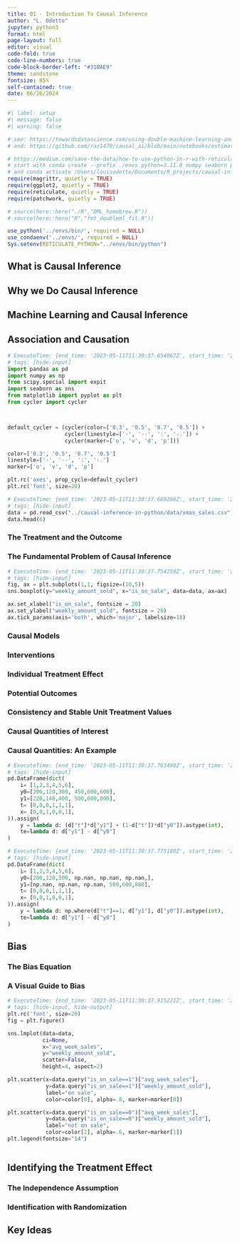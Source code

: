 ```yaml
---
title: 01 - Introduction To Causal Inference
author: "L. Odette"
jupyter: python3
format: html
page-layout: full
editor: visual
code-fold: true
code-line-numbers: true
code-block-border-left: "#31BAE9"
theme: sandstone
fontsize: 85%
self-contained: true
date: 06/26/2024
---
```


<!--# using e.g. quarto convert causal-inference-in-python/03-Graphical-Models.ipynb -->

```r
#| label: setup
#| message: false
#| warning: false

# see: https://towardsdatascience.com/using-double-machine-learning-and-linear-programming-to-optimise-treatment-strategies-920c20a29553
# and: https://github.com/raz1470/causal_ai/blob/main/notebooks/estimating%20average%20treatment%20effects%20with%20double%20machine%20learning.ipynb?source=post_page-----920c20a29553--------------------------------

# https://medium.com/save-the-data/how-to-use-python-in-r-with-reticulate-and-conda-36685534f06a
# start with conda create --prefix ./envs python=3.11.8 numpy seaborn pandas
# and conda activate /Users/louisodette/Documents/R_projects/causal-inference-in-python-code/envs 
require(magrittr, quietly = TRUE)
require(ggplot2, quietly = TRUE)
require(reticulate, quietly = TRUE)
require(patchwork, quietly = TRUE)

# source(here::here("./R","DML_homebrew.R"))
# source(here::here("R","fmt_doubleml_fit.R"))

use_python('../envs/bin/', required = NULL)
use_condaenv('../envs/', required = NULL)
Sys.setenv(RETICULATE_PYTHON="../envs/bin/python")
```


## What is Causal Inference

## Why we Do Causal Inference

## Machine Learning and Causal Inference

## Association and Causation

```python
# ExecuteTime: {end_time: '2023-05-11T11:30:37.654067Z', start_time: '2023-05-11T11:30:35.955633Z'}
# tags: [hide-input]
import pandas as pd
import numpy as np
from scipy.special import expit
import seaborn as sns
from matplotlib import pyplot as plt
from cycler import cycler



default_cycler = (cycler(color=['0.3', '0.5', '0.7', '0.5']) +
                  cycler(linestyle=['-', '--', ':', '-.']) + 
                  cycler(marker=['o', 'v', 'd', 'p']))

color=['0.3', '0.5', '0.7', '0.5']
linestyle=['-', '--', ':', '-.']
marker=['o', 'v', 'd', 'p']

plt.rc('axes', prop_cycle=default_cycler)
plt.rc('font', size=20)
```

```python
# ExecuteTime: {end_time: '2023-05-11T11:30:37.669266Z', start_time: '2023-05-11T11:30:37.655602Z'}
# tags: [hide-input]
data = pd.read_csv("../causal-inference-in-python/data/xmas_sales.csv")
data.head(6)
```

### The Treatment and the Outcome

### The Fundamental Problem of Causal Inference

```python
# ExecuteTime: {end_time: '2023-05-11T11:30:37.754259Z', start_time: '2023-05-11T11:30:37.670698Z'}
# tags: [hide-input]
fig, ax = plt.subplots(1,1, figsize=(10,5))
sns.boxplot(y="weekly_amount_sold", x="is_on_sale", data=data, ax=ax)

ax.set_xlabel("is_on_sale", fontsize = 20)
ax.set_ylabel("weekly_amount_sold", fontsize = 20)
ax.tick_params(axis='both', which='major', labelsize=18)
```

### Causal Models

### Interventions

### Individual Treatment Effect

### Potential Outcomes

### Consistency and Stable Unit Treatment Values

### Causal Quantities of Interest

### Causal Quantities: An Example

```python
# ExecuteTime: {end_time: '2023-05-11T11:30:37.763490Z', start_time: '2023-05-11T11:30:37.755809Z'}
# tags: [hide-input]
pd.DataFrame(dict(
    i= [1,2,3,4,5,6],
    y0=[200,120,300, 450,600,600],
    y1=[220,140,400, 500,600,800],
    t= [0,0,0,1,1,1],
    x= [0,0,1,0,0,1],
)).assign(
    y = lambda d: (d["t"]*d["y1"] + (1-d["t"])*d["y0"]).astype(int),
    te=lambda d: d["y1"] - d["y0"]
)
```

```python
# ExecuteTime: {end_time: '2023-05-11T11:30:37.775180Z', start_time: '2023-05-11T11:30:37.766202Z'}
# tags: [hide-input]
pd.DataFrame(dict(
    i= [1,2,3,4,5,6],
    y0=[200,120,300, np.nan, np.nan, np.nan,],
    y1=[np.nan, np.nan, np.nan, 500,600,800],
    t= [0,0,0,1,1,1],
    x= [0,0,1,0,0,1],
)).assign(
    y = lambda d: np.where(d["t"]==1, d["y1"], d["y0"]).astype(int),
    te=lambda d: d["y1"] - d["y0"]
)
```

## Bias

### The Bias Equation

### A Visual Guide to Bias

```python
# ExecuteTime: {end_time: '2023-05-11T11:30:37.915221Z', start_time: '2023-05-11T11:30:37.776499Z'}
# tags: [hide-input, hide-output]
plt.rc('font', size=20)
fig = plt.figure()    

sns.lmplot(data=data,
           ci=None,
           x="avg_week_sales",
           y="weekly_amount_sold",
           scatter=False,
           height=4, aspect=2)

plt.scatter(x=data.query("is_on_sale==1")["avg_week_sales"],
            y=data.query("is_on_sale==1")["weekly_amount_sold"],
            label="on sale",
            color=color[0], alpha=.8, marker=marker[0])

plt.scatter(x=data.query("is_on_sale==0")["avg_week_sales"],
            y=data.query("is_on_sale==0")["weekly_amount_sold"],
            label="not on sale",
            color=color[2], alpha=.6, marker=marker[1])
plt.legend(fontsize="14")
    
```

## Identifying the Treatment Effect

### The Independence Assumption

### Identification with Randomization

## Key Ideas
